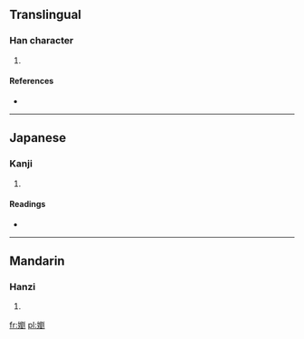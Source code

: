 ==Translingual==

===Han character===
{{Han char|rn=38|rad=女|as=15|sn=18|four=4240<sub>0</sub>|canj=女竹金弓 (VHCN)|ids=⿰[[女]][[劉]]}}

# {{defn|Han|sort=女15}}

====References====
* {{Han ref|kx=0273.300|dkj=06862|dj=0542.010|hdz=21088.200|uh=5B3C|ud=23356|bh=EFC1|bd=61377}}

----

==Japanese==

===Kanji===
{{ja-kanji|grade=|rs=女15}}

# {{defn|lang=ja|sort=女15}}

====Readings====
* {{ja-readings|on=[[りわ]] (riwa), [[る]] (ru)|kun=[[やもめ]] (yamome), [[なまめかしい]] (namamekashii)}}

----

==Mandarin==

===Hanzi===
{{cmn-hanzi|pin=[[liǔ]] ([[liu3]])|wg=liu<sup>3</sup>}}

# {{defn|lang=cmn|sort=女15}}

[[fr:嬼]]
[[pl:嬼]]